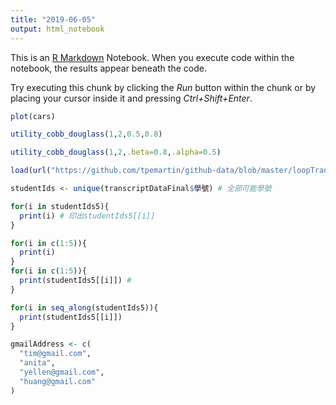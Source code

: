 ```yaml
---
title: "2019-06-05"
output: html_notebook
---
```


This is an [R Markdown](http://rmarkdown.rstudio.com) Notebook. When you execute code within the notebook, the results appear beneath the code. 

Try executing this chunk by clicking the *Run* button within the chunk or by placing your cursor inside it and pressing *Ctrl+Shift+Enter*. 

```r
plot(cars)
```
```r
utility_cobb_douglass(1,2,0.5,0.8)

```
```r
utility_cobb_douglass(1,2,.beta=0.8,.alpha=0.5)
```
```r
load(url("https://github.com/tpemartin/github-data/blob/master/loopTranscriptData.Rda?raw=true"))
```
```r
studentIds <- unique(transcriptDataFinal$學號) # 全部可能學號
```
```r
for(i in studentIds5){
  print(i) # 印出studentIds5[[i]]
}
```
```r
for(i in c(1:5)){
  print(i) 
}
for(i in c(1:5)){
  print(studentIds5[[i]]) # 
}
```
```r
for(i in seq_along(studentIds5)){
  print(studentIds5[[i]])
}
```
```r
gmailAddress <- c(
  "tim@gmail.com",
  "anita",
  "yellen@gmail.com",
  "huang@gmail.com"
)
```




